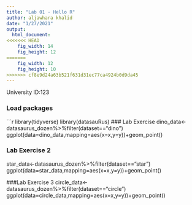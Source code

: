 ```yaml
---
title: "Lab 01 - Hello R"
author: aljawhara khalid 
date: "1/27/2021"
output: 
  html_document: 
<<<<<<< HEAD
    fig_width: 14
    fig_height: 12
=======
    fig_width: 12
    fig_height: 10
>>>>>>> cf8e9d24a63b521f631d31ec77ca4924b0d9da45
---
```


University ID:123 

### Load packages

```r
library(tidyverse) 
library(datasauRus)
###  Lab Exercise 
dino_data<-datasaurus_dozen%>%filter(dataset=="dino")
ggplot(data=dino_data,mapping=aes(x=x,y=y))+geom_point()

### Lab Exercise 2
star_data<-datasaurus_dozen%>%filter(dataset=="star")
ggplot(data=star_data,mapping=aes(x=x,y=y))+geom_point()

###Lab Exercise 3
circle_data<-datasaurus_dozen%>%filter(dataset=="circle")
ggplot(data=circle_data,mapping=aes(x=x,y=y))+geom_point()
